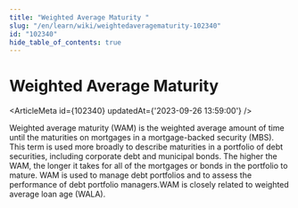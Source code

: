 ```yaml
---
title: "Weighted Average Maturity "
slug: "/en/learn/wiki/weightedaveragematurity-102340"
id: "102340"
hide_table_of_contents: true
---
```



# Weighted Average Maturity 

<ArticleMeta id={102340} updatedAt={'2023-09-26 13:59:00'} />
<div className='border-solid border-b border-t-0 my-4 border-[var(--ifm-color-gray-300)]' />

Weighted average maturity (WAM) is the weighted average amount of time until the maturities on mortgages in a mortgage-backed security (MBS). This term is used more broadly to describe maturities in a portfolio of debt securities, including corporate debt and municipal bonds. The higher the WAM, the longer it takes for all of the mortgages or bonds in the portfolio to mature. WAM is used to manage debt portfolios and to assess the performance of debt portfolio managers.WAM is closely related to weighted average loan age (WALA).
